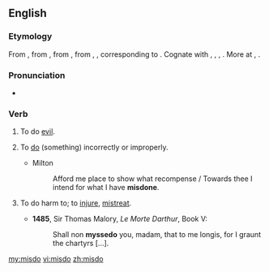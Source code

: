 ==English==
===Etymology===
From {{etyl|enm|en}} {{term|misdon|lang=enm}}, from {{etyl|ang|en}} {{term|misdon|misdōn|to do evil, transgress, do amiss, err|lang=ang}}, from {{etyl|gem-pro|en}} {{term/t|gem-pro|*missadōną||to do wrongly}}, from {{term/t|gem-pro|*missa-||mis-}}, {{term/t|gem-pro|*dōną||to do}}, corresponding to {{prefix|mis|do}}. Cognate with {{etyl|ofs|-}} {{term|misdua|misdūa|to misdo|lang=ofs}}, {{etyl|nl|-}} {{term|misdoen||to offend, do wrongly|lang=nl}}, {{etyl|gml|-}} {{term|misdon|misdōn|to misdo|lang=gml}}, {{etyl|gmh|-}} {{term|missetuon||to transgress, offend, blame|lang=gmh}}. More at {{l|en|mis-}}, {{l|en|do}}.

===Pronunciation===
*{{a|UK}} {{IPA|/mɪsˈduː/}}

===Verb===
{{en-verb|misdoes|misdoing|misdid|misdone}}

# {{context|archaic|intransitive|lang=en}} To do [[evil]].
# {{context|transitive|lang=en}} To [[do]] (something) incorrectly or improperly.
#* Milton
#*: Afford me place to show what recompense / Towards thee I intend for what I have '''misdone'''.
# {{context|archaic|transitive|lang=en}} To do harm to; to [[injure]], [[mistreat]].
#*'''1485''', Sir Thomas Malory, ''Le Morte Darthur'', Book V:
#*:Shall non '''myssedo''' you, madam, that to me longis, for I graunt the chartyrs [...].

[[my:misdo]]
[[vi:misdo]]
[[zh:misdo]]